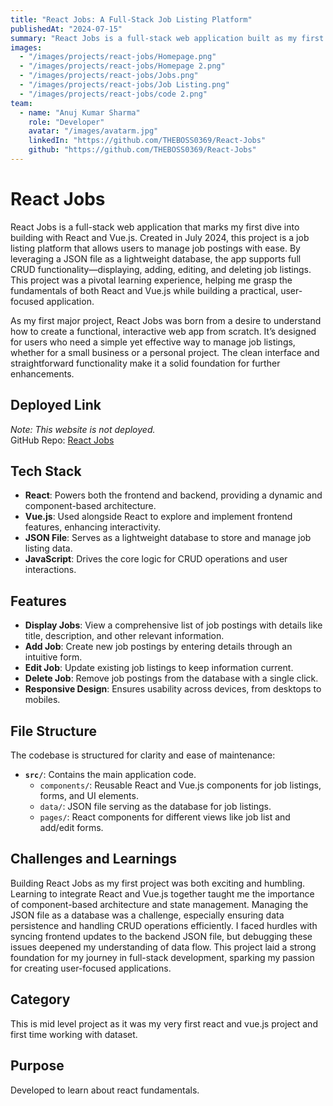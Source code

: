 ```yaml
---
title: "React Jobs: A Full-Stack Job Listing Platform"
publishedAt: "2024-07-15"
summary: "React Jobs is a full-stack web application built as my first project using React and Vue.js, designed to manage job listings with CRUD functionality, utilizing a JSON file as the database."
images:
  - "/images/projects/react-jobs/Homepage.png"
  - "/images/projects/react-jobs/Homepage 2.png"
  - "/images/projects/react-jobs/Jobs.png"
  - "/images/projects/react-jobs/Job Listing.png"
  - "/images/projects/react-jobs/code 2.png"
team:
  - name: "Anuj Kumar Sharma"
    role: "Developer"
    avatar: "/images/avatarm.jpg"
    linkedIn: "https://github.com/THEBOSS0369/React-Jobs"
    github: "https://github.com/THEBOSS0369/React-Jobs"
---
```


# React Jobs

React Jobs is a full-stack web application that marks my first dive into building with React and Vue.js. Created in July 2024, this project is a job listing platform that allows users to manage job postings with ease. By leveraging a JSON file as a lightweight database, the app supports full CRUD functionality—displaying, adding, editing, and deleting job listings. This project was a pivotal learning experience, helping me grasp the fundamentals of both React and Vue.js while building a practical, user-focused application.

As my first major project, React Jobs was born from a desire to understand how to create a functional, interactive web app from scratch. It’s designed for users who need a simple yet effective way to manage job listings, whether for a small business or a personal project. The clean interface and straightforward functionality make it a solid foundation for further enhancements.

## Deployed Link

_Note: This website is not deployed._  
GitHub Repo: [React Jobs](https://github.com/THEBOSS0369/React-Jobs)

## Tech Stack

- **React**: Powers both the frontend and backend, providing a dynamic and component-based architecture.
- **Vue.js**: Used alongside React to explore and implement frontend features, enhancing interactivity.
- **JSON File**: Serves as a lightweight database to store and manage job listing data.
- **JavaScript**: Drives the core logic for CRUD operations and user interactions.

## Features

- **Display Jobs**: View a comprehensive list of job postings with details like title, description, and other relevant information.
- **Add Job**: Create new job postings by entering details through an intuitive form.
- **Edit Job**: Update existing job listings to keep information current.
- **Delete Job**: Remove job postings from the database with a single click.
- **Responsive Design**: Ensures usability across devices, from desktops to mobiles.

## File Structure

The codebase is structured for clarity and ease of maintenance:

- **`src/`**: Contains the main application code.
  - `components/`: Reusable React and Vue.js components for job listings, forms, and UI elements.
  - `data/`: JSON file serving as the database for job listings.
  - `pages/`: React components for different views like job list and add/edit forms.

## Challenges and Learnings

Building React Jobs as my first project was both exciting and humbling. Learning to integrate React and Vue.js together taught me the importance of component-based architecture and state management. Managing the JSON file as a database was a challenge, especially ensuring data persistence and handling CRUD operations efficiently. I faced hurdles with syncing frontend updates to the backend JSON file, but debugging these issues deepened my understanding of data flow. This project laid a strong foundation for my journey in full-stack development, sparking my passion for creating user-focused applications.

## Category

This is mid level project as it was my very first react and vue.js project and first time working with dataset.

## Purpose

Developed to learn about react fundamentals.
